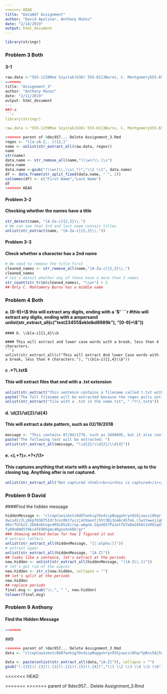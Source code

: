 ```yaml
---
<<<<<<< HEAD
title: "Data607 Assignment"
author: "David Apolinar, Anthony Muñoz"
date: "2/14/2019"
output: html_document
---
```

```r
library(stringr)
```


### Problem 3 Both

#### 3-1
```r

raw.data <-"555-1239Moe Szyslak(636) 555-0113Burns, C. Montgomery555-6542Rev. Timothy Lovejoy555 8904Ned Flanders636-555-3226Simpson, Homer5553642Dr. Julius Hibbert"
=======
title: "Assignment_3"
author: "Anthony Munoz"
date: "2/11/2019"
output: html_document
---
##3-a
```r
library(stringr)

raw.data <-"555-1239Moe Szyslak(636) 555-0113Burns, C. Montgomery555-6542Rev. Timothy Lovejoy555 8904Ned Flanders636-555-3226Simpson, Homer5553642Dr. Julius Hibbert"
```


```r
>>>>>>> parent of 9dec957... Delete Assignment_3.Rmd
regex <- "([a-zA-Z,. ]){2,}"
name <- unlist(str_extract_all(raw.data, regex))
name
str(name)
data.name <- str_remove_all(name,"(\\w+)\\.\\s")
data.name
data.name <-gsub("(\\w+)\\,\\s(.*)","\\2 \\1", data.name)
df <- data.frame(str_split_fixed(data.name, " ", 2))
colnames(df) <- c("First Name","Last Name")
df
<<<<<<< HEAD

```
#### Problem 3-2
#### Checking whether the names have a title
```r
str_detect(name, "[A-Za-z]{2,3}\\.")
# We can see that 3rd and last name contain titles
unlist(str_extract(name, "[A-Za-z]{2,3}\\."))

```
#### Problem 3-3
#### Check whether a character has a 2nd name
```r
# We need to remove the title first
cleaned_names <- str_remove_all(name,"[A-Za-z]{2,3}\\.")
cleaned_names
# let's detect whether any of these have a more than 3 names
str_count(str_trim(cleaned_names), "\\w+") > 2
## Only C. Montomery Burns has a middle name


```
### Problem 4 Both
#### a. [0-9]+\\$  this will extract any digits, ending with a '$'
```r
#this will extract any digits, ending with a ampersand
unlist(str_extract_all(c("test23455$eklelkd8989k"), "[0-9]+\\$"))

```
#### b. \\b[a-z]{1,4}\\b

#### This will extract and lower case words with a break, less than 4 characters.
```r
unlist(str_extract_all(c("This will extract And lower Case words with a break, less than 4 characters."), "\\b[a-z]{1,4}\\b"))
```
#### c .*?\\.txt$
#### This will extract files that end with a .txt extension
```r
unlist(str_extract("this sentence contains a filename called t.txt with a .txt extension filename.txt", ".*?\\.txt$"))
paste("The full filename will be extracted because the regex pulls until the ending .txt")
unlist(str_extract("file with a .txt in the name.txt", ".*?\\.txt$"))
```
#### d. \\d{2}/\\d{2}/\\d{4}
#### This will extract a date pattern, such as 02/19/2018
```r
message <- "This contains 07/04/1776, such as 3494095, but it also contains, such as 33/35/3533444"
paste("The following text will be extracted: ")
unlist(str_extract_all(message, "\\d{2}/\\d{2}/\\d{4}"))
```


#### e. <(.+?)>.+?</\\1>
#### This captures anything that starts with a <tag> anything in between, up to the closing tag</tag>. Anything after is not captured.
```r
unlist(str_extract_all("Not captured <html><b><i>this is captured</i></html> This is not captured", "<(.+?)>.+?</\\1>"))
```

### Problem 9 David
####Find the hidden message
```r
hiddenMessage <- "clcopCow1zmstc0d87wnkig7OvdicpNuggvhryn92Gjuwczi8hqrfpRxs5Aj5dwpn0Tanwo
Uwisdij7Lj8kpf03AT5Idr3coc0bt7yczjatOaootj55t3Nj3ne6c4Sfek.r1w1YwwojigO
d6vrfUrbz2.2bkAnbhzgv4R9i05zEcrop.wAgnb.SqoU65fPa1otfb7wEm24k6t3sR9zqe5
fy89n6Nd5t9kc4fE905gmc4Rgxo5nhDk!gr"
### Showing method below for how I figured it out
# extract letters
unlist(str_extract_all(hiddenMessage, "[[:alpha:]]"))
# extract upper
unlist(str_extract_all(hiddenMessage, "[A-Z]"))
## looks like a sentence, let's extract at the periods
new.hidden <- unlist(str_extract_all(hiddenMessage, "([A-Z\\.])"))
# let's get rid of the sapces
new.hidden <- str_c(new.hidden, collapse = "")
## let's split at the periods
new.hidden
## replace periods
final.msg <- gsub("\\.", " ", new.hidden)
tolower(final.msg)


```
### Problem 9 Anthony
#### Find the Hidden Message
```r

=======
```


##9
```r
>>>>>>> parent of 9dec957... Delete Assignment_3.Rmd
data <- "clcopCow1zmstc0d87wnkig7OvdicpNuggvhryn92Gjuwczi8hqrfpRxs5Aj5dwpn0Tanwo\nUwisdij7Lj8kpf03AT5Idr3coc0bt7yczjatOaootj55t3Nj3ne6c4Sfek.r1w1YwwojigO\nd6vrfUrbz2.2bkAnbhzgv4R9i05zEcrop.wAgnb.SqoU65fPa1otfb7wEm24k6t3sR9zqe5\nfy89n6Nd5t9kc4fE905gmc4Rgxo5nhDk!gr"

data <- paste(unlist(str_extract_all(data,"[A-Z]")), collapse = "")
gsub("(.{15})(.{3})(.{3})(.{1})(.{5})(.{4})","\\1 \\2 \\3 \\4 \\5 \\6", data)


```
<<<<<<< HEAD

=======
>>>>>>> parent of 9dec957... Delete Assignment_3.Rmd
